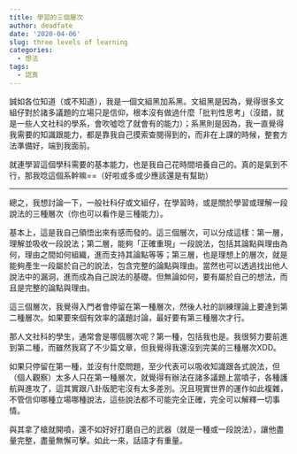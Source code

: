 ```yaml
---
title: 學習的三個層次
author: deadfate
date: '2020-04-06'
slug: three levels of learning
categories:
  - 想法
tags:
  - 認真
---
```

誠如各位知道（或不知道），我是一個文組黑加系黑。文組黑是因為，覺得很多文組仔對於諸多議題的立場只是信仰，根本沒有做過什麼「批判性思考」（沒錯，就是一些人文社科的學系，會吹噓唸了就會有的能力）；系黑則是因為，我一直覺得我需要的知識跟能力，都是靠我自己摸索查閱得到的，而非在上課的時候，整套方法準備好，端到我面前。  

就連學習這個學科需要的基本能力，也是我自己花時間培養自己的。真的是氣到不行，那我唸這個系幹嘛==（好啦或多或少應該還是有幫助）  

----
總之，我想討論一下，一般社科仔或文組仔，在學習時，或是關於學習或理解一段說法的三種層次（你也可以看作是三種能力）。  

基本上，這是我自己領悟出來有感而發的。這三個層次，可以分成這樣：第一層，理解並吸收一段說法；第二層，能夠「正確重現」一段說法，包括其論點與理由為何，理由之間如何組織，進而支持其論點等等；第三層，也是理想上的層次，就是能夠產生一段屬於自己的說法，包含完整的論點與理由。當然也可以透過找出他人說法中的漏洞，進而成為自己說法的基礎。但無論如何，要有屬於自己的想法，而且是完整的論點與理由。  

這三個層次，我覺得入門者會停留在第一種層次，然後人社的訓練理論上要達到第二種層次。如果要來個有效率的議題討論，最好要有第三種層次才行。  

那人文社科的學生，通常會是哪個層次呢？第一種，包括我也是。我很努力要前進到第二種，而雖然我寫了不少篇文章，但我覺得我還沒到完美的三種層次XDD。  

如果只停留在第一種，並沒有什麼問題，至少代表可以吸收知識跟各式說法，但（個人觀察）太多人只在第一種層次，就覺得有辦法在諸多議題上當噴子，各種護航與進攻了，這其實跟八卦版肥宅沒有太多差別。況且現實世界的運作如此複雜，不管信仰哪種立場哪種說法，這些說法都不可能完全正確，完全可以解釋一切事情。  

與其拿了槍就開噴，還不如好好打磨自己的武器（就是一種或一段說法），讓他盡量完整，盡量無懈可擊。如此一來，話語才有重量。